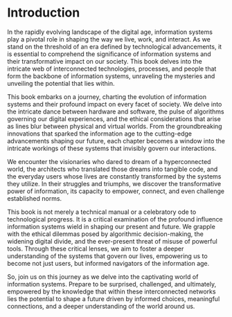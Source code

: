 # Introduction

In the rapidly evolving landscape of the digital age, information systems play a pivotal role in shaping the way we live, work, and interact. As we stand on the threshold of an era defined by technological advancements, it is essential to comprehend the significance of information systems and their transformative impact on our society. This book delves into the intricate web of interconnected technologies, processes, and people that form the backbone of information systems, unraveling the mysteries and unveiling the potential that lies within.

This book embarks on a journey, charting the evolution of information systems and their profound impact on every facet of society. We delve into the intricate dance between hardware and software, the pulse of algorithms governing our digital experiences, and the ethical considerations that arise as lines blur between physical and virtual worlds. From the groundbreaking innovations that sparked the information age to the cutting-edge advancements shaping our future, each chapter becomes a window into the intricate workings of these systems that invisibly govern our interactions.

We encounter the visionaries who dared to dream of a hyperconnected world, the architects who translated those dreams into tangible code, and the everyday users whose lives are constantly transformed by the systems they utilize. In their struggles and triumphs, we discover the transformative power of information, its capacity to empower, connect, and even challenge established norms.

This book is not merely a technical manual or a celebratory ode to technological progress. It is a critical examination of the profound influence information systems wield in shaping our present and future. We grapple with the ethical dilemmas posed by algorithmic decision-making, the widening digital divide, and the ever-present threat of misuse of powerful tools. Through these critical lenses, we aim to foster a deeper understanding of the systems that govern our lives, empowering us to become not just users, but informed navigators of the information age.

So, join us on this journey as we delve into the captivating world of information systems. Prepare to be surprised, challenged, and ultimately, empowered by the knowledge that within these interconnected networks lies the potential to shape a future driven by informed choices, meaningful connections, and a deeper understanding of the world around us.
